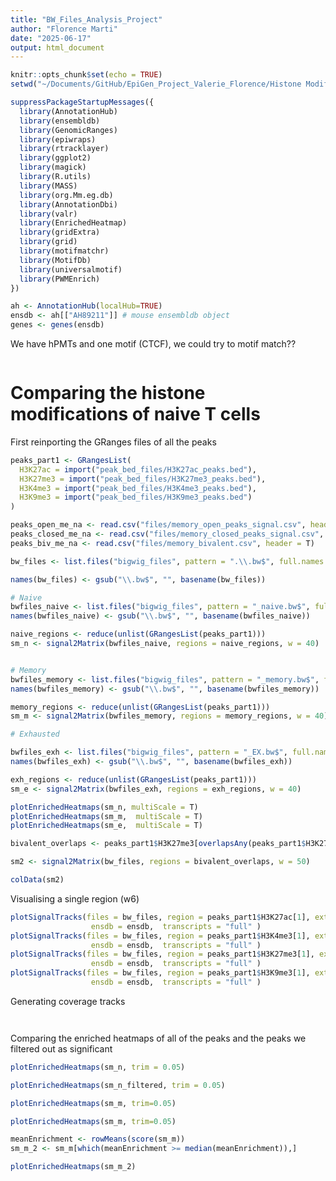 ```yaml
---
title: "BW_Files_Analysis_Project"
author: "Florence Marti"
date: "2025-06-17"
output: html_document
---
```


```r
knitr::opts_chunk$set(echo = TRUE)
setwd("~/Documents/GitHub/EpiGen_Project_Valerie_Florence/Histone Modifications Memory")
```

```r
suppressPackageStartupMessages({
  library(AnnotationHub)
  library(ensembldb)
  library(GenomicRanges)
  library(epiwraps)
  library(rtracklayer)
  library(ggplot2)
  library(magick)
  library(R.utils) 
  library(MASS)
  library(org.Mm.eg.db)
  library(AnnotationDbi)
  library(valr)
  library(EnrichedHeatmap)
  library(gridExtra)
  library(grid)
  library(motifmatchr)
  library(MotifDb)
  library(universalmotif)
  library(PWMEnrich)
})
```

```r
ah <- AnnotationHub(localHub=TRUE)
ensdb <- ah[["AH89211"]] # mouse ensembldb object
genes <- genes(ensdb)
```

We have hPMTs and one motif (CTCF), we could try to motif match??

```r

```


# Comparing the histone modifications of naive T cells
First reinporting the GRanges files of all the peaks
```r
peaks_part1 <- GRangesList(
  H3K27ac = import("peak_bed_files/H3K27ac_peaks.bed"),
  H3K27me3 = import("peak_bed_files/H3K27me3_peaks.bed"),
  H3K4me3 = import("peak_bed_files/H3K4me3_peaks.bed"),
  H3K9me3 = import("peak_bed_files/H3K9me3_peaks.bed")
)

peaks_open_me_na <- read.csv("files/memory_open_peaks_signal.csv", header = T)
peaks_closed_me_na <- read.csv("files/memory_closed_peaks_signal.csv", header = T)
peaks_biv_me_na <- read.csv("files/memory_bivalent.csv", header = T)
```



```r
bw_files <- list.files("bigwig_files", pattern = ".\\.bw$", full.names = T)

names(bw_files) <- gsub("\\.bw$", "", basename(bw_files))
```


```r
# Naive
bwfiles_naive <- list.files("bigwig_files", pattern = "_naive.bw$", full.names = TRUE)
names(bwfiles_naive) <- gsub("\\.bw$", "", basename(bwfiles_naive))

naive_regions <- reduce(unlist(GRangesList(peaks_part1)))
sm_n <- signal2Matrix(bwfiles_naive, regions = naive_regions, w = 40)


# Memory
bwfiles_memory <- list.files("bigwig_files", pattern = "_memory.bw$", full.names = TRUE)
names(bwfiles_memory) <- gsub("\\.bw$", "", basename(bwfiles_memory))

memory_regions <- reduce(unlist(GRangesList(peaks_part1)))
sm_m <- signal2Matrix(bwfiles_memory, regions = memory_regions, w = 40)

# Exhausted

bwfiles_exh <- list.files("bigwig_files", pattern = "_EX.bw$", full.names = TRUE)
names(bwfiles_exh) <- gsub("\\.bw$", "", basename(bwfiles_exh))

exh_regions <- reduce(unlist(GRangesList(peaks_part1)))
sm_e <- signal2Matrix(bwfiles_exh, regions = exh_regions, w = 40)

```

```r
plotEnrichedHeatmaps(sm_n, multiScale = T)
plotEnrichedHeatmaps(sm_m,  multiScale = T)
plotEnrichedHeatmaps(sm_e,  multiScale = T)
```

```r
bivalent_overlaps <- peaks_part1$H3K27me3[overlapsAny(peaks_part1$H3K27me3, peaks_part1$H3K4me3)]

sm2 <- signal2Matrix(bw_files, regions = bivalent_overlaps, w = 50)

colData(sm2)
```

Visualising a single region (w6)
```r
plotSignalTracks(files = bw_files, region = peaks_part1$H3K27ac[1], extend=5000, tracks.params = list(ylim=c(0,170)), 
                  ensdb = ensdb,  transcripts = "full" )
plotSignalTracks(files = bw_files, region = peaks_part1$H3K4me3[1], extend=5000, tracks.params = list(ylim=c(0,170)), 
                  ensdb = ensdb,  transcripts = "full" )
plotSignalTracks(files = bw_files, region = peaks_part1$H3K27me3[1], extend=5000, tracks.params = list(ylim=c(0,170)), 
                  ensdb = ensdb,  transcripts = "full" )
plotSignalTracks(files = bw_files, region = peaks_part1$H3K9me3[1], extend=5000, tracks.params = list(ylim=c(0,170)), 
                  ensdb = ensdb,  transcripts = "full" )
```

Generating coverage tracks
```r

```




```r
```
Comparing the enriched heatmaps of all of the peaks and the peaks we filtered out as significant

```r
plotEnrichedHeatmaps(sm_n, trim = 0.05)
```


```r
plotEnrichedHeatmaps(sm_n_filtered, trim = 0.05)
```
```r
plotEnrichedHeatmaps(sm_m, trim=0.05)
```


```r
plotEnrichedHeatmaps(sm_m, trim=0.05)

meanEnrichment <- rowMeans(score(sm_m))
sm_m_2 <- sm_m[which(meanEnrichment >= median(meanEnrichment)),]

plotEnrichedHeatmaps(sm_m_2)
```

